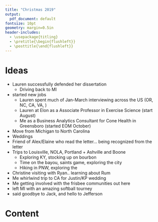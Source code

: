 ---
title: "Christmas 2019"
output:
  pdf_document: default
fontsize: 10pt
geometry: margin=0.5in
header-includes:
  - \usepackage{titling}
  - \pretitle{\begin{flushleft}}
  - \posttitle{\end{flushleft}}
---

Ideas
================================================================================

* Lauren successfully defended her dissertation
  +  Driving back to MI
* started new jobs
  +  Lauren spent much of Jan-March interviewing across the US (OR, NC, CA, VA, )
  +  Lauren at Elon as a Associate Professor in Exercise Science (start August)
  +  Me as a Business Analytics Consultant for Cone Health in Greensboro (started EOM October)
* Move from Michigan to North Carolina
* Weddings
* Friend of Alex/Elaine who read the letter... being recognized from the letter
* Trips to Louisville, NOLA, Portland + Ashville and Boone
  +  Exploring KY, stocking up on bourbon
  +  Time on the bayou, saints game, exploring the city
  +  Hiking in PNW, exploring the 
* Christine visiting with Ryan.. learning about Rum
* Me whirlwind trip to CA for Justin/KP wedding
* Me getting involved with the frisbee communities out here
* left MI with an amazing softball tourney
* said goodbye to Jack, and hello to Jefferson


Content
================================================================================